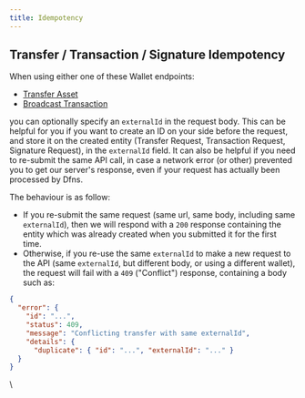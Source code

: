```yaml
---
title: Idempotency
---
```


## Transfer / Transaction / Signature Idempotency

When using either one of these Wallet endpoints:

* [Transfer Asset](../api-docs/wallets/transfer-asset)
* [Broadcast Transaction](../api-docs/wallets/broadcast-transaction)

you can optionally specify an `externalId` in the request body. This can be helpful for you if you want to create an ID on your side before the request, and store it on the created entity (Transfer Request, Transaction Request, Signature Request), in the `externalId` field. It can also be helpful if you need to re-submit the same API call, in case a network error (or other) prevented you to get our server's response, even if your request has actually been processed by Dfns.&#x20;

The behaviour is as follow:

* If you re-submit the same request (same url, same body, including same `externalId`), then we will respond with a `200` response containing the entity which was already created when you submitted it for the first time.
* Otherwise, if you re-use the same `externalId` to make a new request to the API (same `externalId`, but different body, or using a different wallet), the request will fail with a `409` ("Conflict") response, containing a body such as:

```json
{
  "error": {
    "id": "...",
    "status": 409,
    "message": "Conflicting transfer with same externalId",
    "details": {
      "duplicate": { "id": "...", "externalId": "..." }
  }
}
```

\
